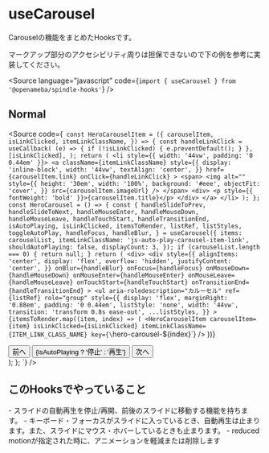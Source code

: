 
# useCarousel

<Meta title="useCarousel" component={HeroCarousel} />

<Description>Carouselの機能をまとめたHooksです。</Description>

<Description>
  マークアップ部分のアクセシビリティ周りは担保できないので下の例を参考に実装してください。
</Description>

<Source
  language="javascript"
  code={`import { useCarousel } from '@openameba/spindle-hooks'`}
/>

## Normal

<Preview withSource="open">
  <Story name="Normal">
    <HeroCarousel />
  </Story>
</Preview>

<Source
  code={`
const HeroCarouselItem = ({
  carouselItem,
  isLinkClicked,
  itemLinkClassName,
}) => {
  const handleLinkClick = useCallback(
    (e) => {
      if (!isLinkClicked) {
        e.preventDefault();
      }
    },
    [isLinkClicked],
  );
  return (
    <li style={{ width: '44vw', padding: '0 0.44em' }}>
      <a
        className={itemLinkClassName}
        style={{
          display: 'inline-block',
          width: '44vw',
          textAlign: 'center',
        }}
        href={carouselItem.link}
        onClick={handleLinkClick}
      >
        <span>
          <img
            alt=""
            style={{
              height: '30em',
              width: '100%',
              background: '#eee',
              objectFit: 'cover',
            }}
            src={carouselItem.imageUrl}
          />
        </span>
        <div>
          <p style={{ fontWeight: 'bold' }}>{carouselItem.title}</p>
        </div>
      </a>
    </li>
  );
};
const HeroCarousel = () => {
  const {
    handleSlideToPrev,
    handleSlideToNext,
    handleMouseEnter,
    handleMouseDown,
    handleMouseLeave,
    handleTouchStart,
    handleTransitionEnd,
    isAutoPlaying,
    isLinkClicked,
    itemsToRender,
    listRef,
    listStyles,
    toggleAutoPlay,
    handleFocus,
    handleBlur,
  } = useCarousel({
    items: carouselList,
    itemLinkClassName: 'js-auto-play-carousel-item-link',
    shouldAutoPlaying: false,
    displayCount: 3,
  });
  if (carouselList.length === 0) {
    return null;
  }
  return (
    <div>
      <div
        style={{
          alignItems: 'center',
          display: 'flex',
          overflow: 'hidden',
          justifyContent: 'center',
        }}
        onBlur={handleBlur}
        onFocus={handleFocus}
        onMouseDown={handleMouseDown}
        onMouseEnter={handleMouseEnter}
        onMouseLeave={handleMouseLeave}
        onTouchStart={handleTouchStart}
        onTransitionEnd={handleTransitionEnd}
      >
        <ul
          aria-roledescription="カルーセル"
          ref={listRef}
          role="group"
          style={{
            display: 'flex',
            marginRight: '0.88em',
            padding: '0 0.44em',
            listStyle: 'none',
            width: '44vw',
            transition: 'transform 0.8s ease-out',
            ...listStyles,
          }}
        >
          {itemsToRender.map((item, index) => (
            <HeroCarouselItem
              carouselItem={item}
              isLinkClicked={isLinkClicked}
              itemLinkClassName={ITEM_LINK_CLASS_NAME}
              key={\`hero-carousel-\${index}\`}
            />
          ))}
        </ul>
      </div>
      <div>
        <button
          type="button"
          onClick={handleSlideToPrev}
        >
          前へ
        </button>
        <button
          type="button"
          onClick={toggleAutoPlay}
        >
          {isAutoPlaying ? '停止' : '再生'}
        </button>
        <button
          type="button"
          onClick={handleSlideToNext}
        >
          次へ
        </button>
      </div>
    </div>
  );
};
  `}
/>

## このHooksでやっていること

<Description>
  - スライドの自動再生を停止/再開、前後のスライドに移動する機能を持ちます。
</Description>
<Description>
  - キーボード・フォーカスがスライドに入っているとき、自動再生は止まります。また、スライドにマウス・ホバーしているときも止まります。
</Description>
<Description>
  - reduced motionが指定された時に、アニメーションを軽減または削除します
</Description>
